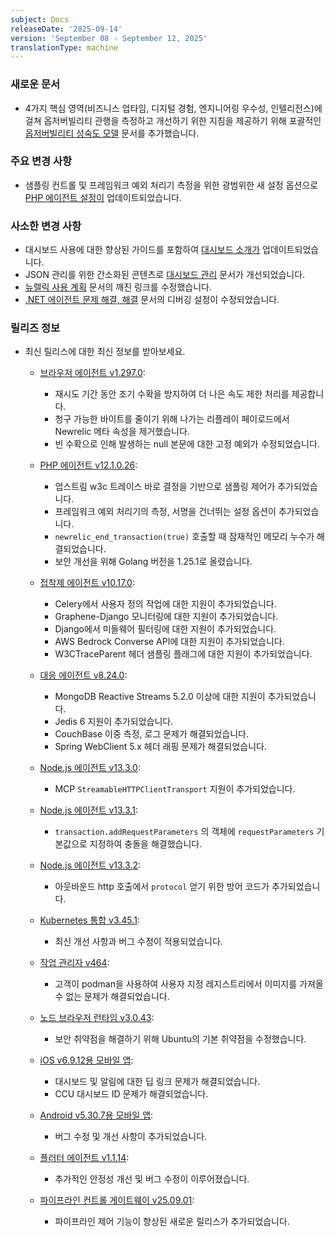 ```yaml
---
subject: Docs
releaseDate: '2025-09-14'
version: 'September 08 - September 12, 2025'
translationType: machine
---
```


### 새로운 문서

* 4가지 핵심 영역(비즈니스 업타임, 디지털 경험, 엔지니어링 우수성, 인텔리전스)에 걸쳐 옵저버빌리티 관행을 측정하고 개선하기 위한 지침을 제공하기 위해 포괄적인 [옵저버빌리티 성숙도 모델](/docs/new-relic-solutions/observability-maturity/) 문서를 추가했습니다.

### 주요 변경 사항

* 샘플링 컨트롤 및 프레임워크 예외 처리기 측정을 위한 광범위한 새 설정 옵션으로 [PHP 에이전트 설정이](/docs/apm/agents/php-agent/configuration/php-agent-configuration/) 업데이트되었습니다.

### 사소한 변경 사항

* 대시보드 사용에 대한 향상된 가이드를 포함하여 [대시보드 소개가](/docs/query-your-data/explore-query-data/dashboards/introduction-dashboards/) 업데이트되었습니다.
* JSON 관리를 위한 간소화된 콘텐츠로 [대시보드 관리](/docs/query-your-data/explore-query-data/dashboards/manage-your-dashboard/) 문서가 개선되었습니다.
* [뉴렐릭 사용 계획](/docs/licenses/license-information/usage-plans/new-relic-usage-plan/) 문서의 깨진 링크를 수정했습니다.
* [.NET 에이전트 문제 해결, 해결](/docs/apm/agents/net-agent/troubleshooting/debugging-net-windows/) 문서의 디버깅 설정이 수정되었습니다.

### 릴리즈 정보

* 최신 릴리스에 대한 최신 정보를 받아보세요.

  * [브라우저 에이전트 v1.297.0](/docs/release-notes/new-relic-browser-release-notes/browser-agent-release-notes/browser-agent-v1.297.0/):

    * 재시도 기간 동안 조기 수확을 방지하여 더 나은 속도 제한 처리를 제공합니다.
    * 청구 가능한 바이트를 줄이기 위해 나가는 리플레이 페이로드에서 Newrelic 메타 속성을 제거했습니다.
    * 빈 수확으로 인해 발생하는 null 본문에 대한 고정 예외가 수정되었습니다.

  * [PHP 에이전트 v12.1.0.26](/docs/release-notes/agent-release-notes/php-release-notes/php-agent-12-1-0-26/):

    * 업스트림 w3c 트레이스 바로 결정을 기반으로 샘플링 제어가 추가되었습니다.
    * 프레임워크 예외 처리기의 측정, 서명을 건너뛰는 설정 옵션이 추가되었습니다.
    * `newrelic_end_transaction(true)` 호출할 때 잠재적인 메모리 누수가 해결되었습니다.
    * 보안 개선을 위해 Golang 버전을 1.25.1로 올렸습니다.

  * [접착제 에이전트 v10.17.0](/docs/release-notes/agent-release-notes/python-release-notes/python-agent-101700/):

    * Celery에서 사용자 정의 작업에 대한 지원이 추가되었습니다.
    * Graphene-Django 모니터링에 대한 지원이 추가되었습니다.
    * Django에서 미들웨어 필터링에 대한 지원이 추가되었습니다.
    * AWS Bedrock Converse API에 대한 지원이 추가되었습니다.
    * W3CTraceParent 헤더 샘플링 플래그에 대한 지원이 추가되었습니다.

  * [대응 에이전트 v8.24.0](/docs/release-notes/agent-release-notes/java-release-notes/java-agent-8240/):

    * MongoDB Reactive Streams 5.2.0 이상에 대한 지원이 추가되었습니다.
    * Jedis 6 지원이 추가되었습니다.
    * CouchBase 이중 측정, 로그 문제가 해결되었습니다.
    * Spring WebClient 5.x 헤더 래핑 문제가 해결되었습니다.

  * [Node.js 에이전트 v13.3.0](/docs/release-notes/agent-release-notes/nodejs-release-notes/node-agent-13-3-0/):

    * MCP `StreamableHTTPClientTransport` 지원이 추가되었습니다.

  * [Node.js 에이전트 v13.3.1](/docs/release-notes/agent-release-notes/nodejs-release-notes/node-agent-13-3-1/):

    * `transaction.addRequestParameters` 의 객체에 `requestParameters` 기본값으로 지정하여 충돌을 해결했습니다.

  * [Node.js 에이전트 v13.3.2](/docs/release-notes/agent-release-notes/nodejs-release-notes/node-agent-13-3-2/):

    * 아웃바운드 http 호출에서 `protocol` 얻기 위한 방어 코드가 추가되었습니다.

  * [Kubernetes 통합 v3.45.1](/docs/release-notes/infrastructure-release-notes/kubernetes-integration-release-notes/kubernetes-integration-3-45-1/):

    * 최신 개선 사항과 버그 수정이 적용되었습니다.

  * [작업 관리자 v464](/docs/release-notes/synthetics-release-notes/job-manager-release-notes/job-manager-release-464/):

    * 고객이 podman을 사용하여 사용자 지정 레지스트리에서 이미지를 가져올 수 없는 문제가 해결되었습니다.

  * [노드 브라우저 런타임 v3.0.43](/docs/release-notes/synthetics-release-notes/node-browser-runtime-release-notes/node-browser-runtime-3.0.43/):

    * 보안 취약점을 해결하기 위해 Ubuntu의 기본 취약점을 수정했습니다.

  * [iOS v6.9.12용 모바일 앱](/docs/release-notes/mobile-apps-release-notes/new-relic-ios-release-notes/new-relic-ios-6102/):

    * 대시보드 및 알림에 대한 딥 링크 문제가 해결되었습니다.
    * CCU 대시보드 ID 문제가 해결되었습니다.

  * [Android v5.30.7용 모바일 앱](/docs/release-notes/mobile-apps-release-notes/new-relic-android-release-notes/new-relic-android-5307/):

    * 버그 수정 및 개선 사항이 추가되었습니다.

  * [플러터 에이전트 v1.1.14](/docs/release-notes/mobile-release-notes/flutter-release-notes/flutter-agent-1114/):

    * 추가적인 안정성 개선 및 버그 수정이 이루어졌습니다.

  * [파이프라인 컨트롤 게이트웨이 v25.09.01](/docs/release-notes/pipeline-control-gateway-release-notes/pipeline-control-gateway-25-09-01/):

    * 파이프라인 제어 기능이 향상된 새로운 릴리스가 추가되었습니다.